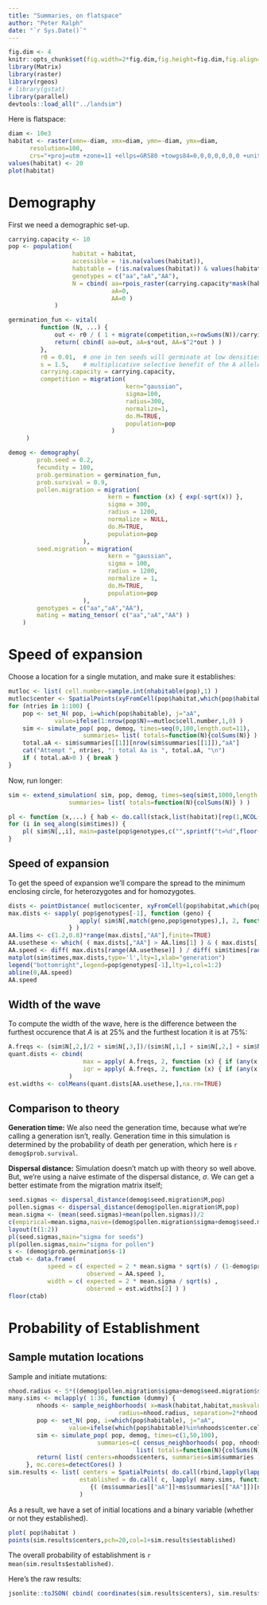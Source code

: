 ```yaml
---
title: "Summaries, on flatspace"
author: "Peter Ralph"
date: "`r Sys.Date()`"
---
```




```r
fig.dim <- 4
knitr::opts_chunk$set(fig.width=2*fig.dim,fig.height=fig.dim,fig.align='center')
library(Matrix)
library(raster)
library(rgeos)
# library(gstat)
library(parallel)
devtools::load_all("../landsim")
```


Here is flatspace:
```r
diam <- 10e3
habitat <- raster(xmn=-diam, xmx=diam, ymn=-diam, ymx=diam, 
      resolution=100,
      crs="+proj=utm +zone=11 +ellps=GRS80 +towgs84=0,0,0,0,0,0,0 +units=m +no_defs")
values(habitat) <- 20
plot(habitat)
```


# Demography

First we need a demographic set-up.
```r
carrying.capacity <- 10
pop <- population( 
                  habitat = habitat,
                  accessible = !is.na(values(habitat)),
                  habitable = (!is.na(values(habitat)) & values(habitat)>0),
                  genotypes = c("aa","aA","AA"),
                  N = cbind( aa=rpois_raster(carrying.capacity*mask(habitat,habitat,maskvalue=0),only.values=TRUE),
                             aA=0, 
                             AA=0 )
             )

germination_fun <- vital( 
         function (N, ...) {
             out <- r0 / ( 1 + migrate(competition,x=rowSums(N))/carrying.capacity )
             return( cbind( aa=out, aA=s*out, AA=s^2*out ) )
         },
         r0 = 0.01,  # one in ten seeds will germinate at low densities
         s = 1.5,    # multiplicative selective benefit of the A allele
         carrying.capacity = carrying.capacity, 
         competition = migration(
                                 kern="gaussian",
                                 sigma=100,
                                 radius=300,
                                 normalize=1,
                                 do.M=TRUE,
                                 population=pop
                             )
     )

demog <- demography(
        prob.seed = 0.2,
        fecundity = 100,
        prob.germination = germination_fun,
        prob.survival = 0.9,
        pollen.migration = migration(
                            kern = function (x) { exp(-sqrt(x)) },
                            sigma = 300,
                            radius = 1200,
                            normalize = NULL,
                            do.M=TRUE,
                            population=pop
                     ),
        seed.migration = migration(
                            kern = "gaussian",
                            sigma = 100,
                            radius = 1200,
                            normalize = 1,
                            do.M=TRUE,
                            population=pop
                     ),
        genotypes = c("aa","aA","AA"),
        mating = mating_tensor( c("aa","aA","AA") )
    )
```

# Speed of expansion


Choose a location for a single mutation, and make sure it establishes:
```r
mutloc <- list( cell.number=sample.int(nhabitable(pop),1) )
mutloc$center <- SpatialPoints(xyFromCell(pop$habitat,which(pop$habitable)[mutloc$cell.number]))
for (ntries in 1:100) {
    pop <- set_N( pop, i=which(pop$habitable), j="aA", 
             value=ifelse(1:nrow(pop$N)==mutloc$cell.number,1,0) )
    sim <- simulate_pop( pop, demog, times=seq(0,100,length.out=11),
                     summaries= list( totals=function(N){colSums(N)} ) )
    total.aA <- sim$summaries[[1]][nrow(sim$summaries[[1]]),"aA"]
    cat("Attempt ", ntries, ": total Aa is ", total.aA, "\n")
    if ( total.aA>0 ) { break }
}
```

Now, run longer:
```r
sim <- extend_simulation( sim, pop, demog, times=seq(sim$t,1000,length.out=91),
                 summaries= list( totals=function(N){colSums(N)} ) )
```
```r
pl <- function (x,...) { hab <- do.call(stack,list(habitat)[rep(1,NCOL(x))]); values(hab)[pop$habitable] <- x; plot(hab,nr=1,...) }
for (i in seq_along(sim$times)) {
    pl( sim$N[,,i], main=paste(pop$genotypes,c("",sprintf("t=%d",floor(sim$times[i])),"")), zlim=range(sim$N) )
}
```

## Speed of expansion

To get the speed of expansion
we'll compare the spread to the minimum enclosing circle,
for heterozygotes and for homozygotes.
```r
dists <- pointDistance( mutloc$center, xyFromCell(pop$habitat,which(pop$habitable)), lonlat=FALSE )
max.dists <- sapply( pop$genotypes[-1], function (geno) {
                    apply( sim$N[,match(geno,pop$genotypes),], 2, function (x) { if (any(x>0)) { max( dists[ x>0 ] ) } else { NA } } )
                 } )
AA.lims <- c(1.2,0.8)*range(max.dists[,"AA"],finite=TRUE)
AA.usethese <- which( ( max.dists[,"AA"] > AA.lims[1] ) & ( max.dists[,"AA"] < AA.lims[2] ) )
AA.speed <- diff( max.dists[range(AA.usethese)] ) / diff( sim$times[range(AA.usethese)] )
matplot(sim$times,max.dists,type='l',lty=1,xlab="generation")
legend("bottomright",legend=pop$genotypes[-1],lty=1,col=1:2)
abline(0,AA.speed)
AA.speed
```


## Width of the wave

To compute the width of the wave,
here is the difference between the furthest occurence that *A* is at 25% and the furthest location it is at 75%:
```r
A.freqs <- (sim$N[,2,]/2 + sim$N[,3,])/(sim$N[,1,] + sim$N[,2,] + sim$N[,3,])
quant.dists <- cbind(
                     max = apply( A.freqs, 2, function (x) { if (any(x[!is.na(x)]>0.5)) { max( dists[x>0], na.rm=TRUE ) - max( dists[x>0.5], na.rm=TRUE ) } else { NA } } ),
                     iqr = apply( A.freqs, 2, function (x) { if (any(x[!is.na(x)]>0.75)) { max( dists[x>0.25], na.rm=TRUE ) - max( dists[x>0.75], na.rm=TRUE ) } else { NA } } )
                 )
est.widths <- colMeans(quant.dists[AA.usethese,],na.rm=TRUE)
```


## Comparison to theory

**Generation time:**
We also need the generation time,
because what we're calling a generation isn't, really.
Generation time in this simulation is determined by the probability of death per generation,
which here is `r demog$prob.survival`.

**Dispersal distance:**
Simulation doesn't match up with theory so well above.
But, we're using a naive estimate of the dispersal distance, $\sigma$.
We can get a better estimate from the migration matrix itself;
```r
seed.sigmas <- dispersal_distance(demog$seed.migration$M,pop)
pollen.sigmas <- dispersal_distance(demog$pollen.migration$M,pop)
mean.sigma <- (mean(seed.sigmas)+mean(pollen.sigmas))/2
c(empirical=mean.sigma,naive=(demog$pollen.migration$sigma+demog$seed.migration$sigma)/2)
layout(t(1:2))
pl(seed.sigmas,main="sigma for seeds")
pl(pollen.sigmas,main="sigma for pollen")
s <- (demog$prob.germination$s-1)
ctab <- data.frame(
           speed = c( expected = 2 * mean.sigma * sqrt(s) / (1-demog$prob.survival) ,
                      observed = AA.speed ),
           width = c( expected = 2 * mean.sigma / sqrt(s) ,
                      observed = est.widths[2] ) )
floor(ctab)
```


# Probability of Establishment

## Sample mutation locations


Sample and initiate mutations:
```r
nhood.radius <- 5*((demog$pollen.migration$sigma+demog$seed.migration$sigma)/2*sqrt(demog$prob.germination$s-1))
many.sims <- mclapply( 1:36, function (dummy) {
        nhoods <- sample_neighborhoods( x=mask(habitat,habitat,maskvalue=0), n=60, 
                               radius=nhood.radius, separation=2*nhood.radius )
        pop <- set_N( pop, i=which(pop$habitable), j="aA", 
                 value=ifelse(which(pop$habitable)%in%nhoods$center.cells,1,0) )
        sim <- simulate_pop( pop, demog, times=c(1,50,100),
                         summaries=c( census_neighborhoods( pop, nhoods ),  
                                    list( totals=function(N){colSums(N)} ) ) )
        return( list( centers=nhoods$centers, summaries=sim$summaries ) )
     }, mc.cores=detectCores() )
sim.results <- list( centers = SpatialPoints( do.call(rbind,lapply(lapply(many.sims,"[[","centers"),coordinates)) ),
                    established = do.call( c, lapply( many.sims, function (ms)
                       {( (ms$summaries[["aA"]]+ms$summaries[["AA"]])[nrow(ms$summaries[["aA"]]),] > 0 )} ) )
                    )
```

As a result, we have a set of initial locations
and a binary variable (whether or not they established).
```r
plot( pop$habitat )
points(sim.results$centers,pch=20,col=1+sim.results$established)
```

The overall probability of establishment is `r mean(sim.results$established)`.

Here's the raw results:
```r
jsonlite::toJSON( cbind( coordinates(sim.results$centers), sim.results$established ) )
```

